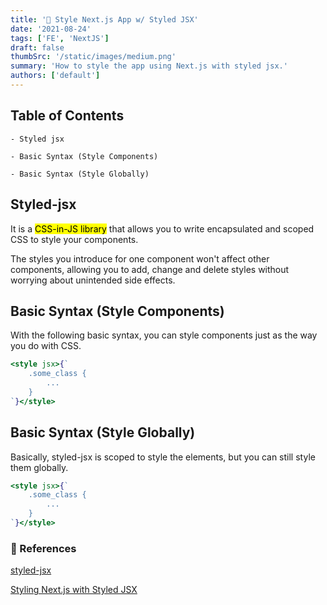 ```yaml
---
title: '💅 Style Next.js App w/ Styled JSX'
date: '2021-08-24'
tags: ['FE', 'NextJS']
draft: false
thumbSrc: '/static/images/medium.png'
summary: 'How to style the app using Next.js with styled jsx.'
authors: ['default']
---
```


## Table of Contents

```
- Styled jsx

- Basic Syntax (Style Components)

- Basic Syntax (Style Globally)
```

## Styled-jsx

It is a <mark>CSS-in-JS library</mark> that allows you to write encapsulated and scoped CSS to style your components.

The styles you introduce for one component won't affect other components, allowing you to add, change and delete styles without worrying about unintended side effects.

## Basic Syntax (Style Components)

With the following basic syntax, you can style components just as the way you do with CSS.

```jsx
<style jsx>{`
	.some_class {
		...
	}
`}</style>
```

## Basic Syntax (Style Globally)

Basically, styled-jsx is scoped to style the elements, but you can still style them globally.

```jsx
<style jsx>{`
	.some_class {
		...
	}
`}</style>
```

### 🔗 References

[styled-jsx](https://github.com/vercel/styled-jsx)

[Styling Next.js with Styled JSX](https://nextjs.org/blog/styling-next-with-styled-jsx)
